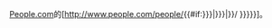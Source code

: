 [[人物 (美國雜誌)|People.com]]的[http://www.people.com/people/{{#if:{{{1|{{{id|}}}}}}|{{{1|{{{id|}}}}}}|{{urlencode:{{PAGENAME}}}}}}/ {{{2|{{{name|{{PAGENAME}}}}}}}}]。<noinclude>{{Documentation}}</noinclude>